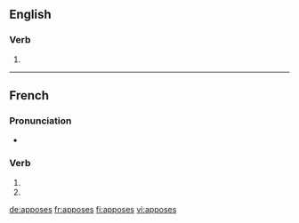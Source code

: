 {{also|apposés}}
==English==

===Verb===
{{head|en|verb form}}

# {{en-third-person singular of|appose}}

----

==French==

===Pronunciation===
* {{homophones|lang=fr|appose|apposent}}

===Verb===
{{fr-verb-form}}

# {{conjugation of|apposer||2|s|pres|ind|lang=fr}}
# {{conjugation of|apposer||2|s|pres|sub|lang=fr}}

[[de:apposes]]
[[fr:apposes]]
[[fi:apposes]]
[[vi:apposes]]